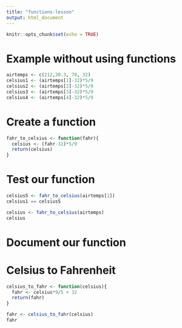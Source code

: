 ```yaml
---
title: "functions-lesson"
output: html_document
---
```


```r
knitr::opts_chunk$set(echo = TRUE)
```

# Example without using functions

```r
airtemps <- c(212,30.3, 78, 32)
celsius1 <- (airtemps[1]-32)*5/9
celsius2 <- (airtemps[2]-32)*5/9
celsius3 <- (airtemps[3]-32)*5/9
celsius4 <- (airtemps[4]-32)*5/9

```


# Create a function

```r
fahr_to_celsius <- function(fahr){
  celsius <- (fahr-32)*5/9
  return(celsius)
}

```


# Test our function
```r
celsius5 <- fahr_to_celsius(airtemps[1])
celsius1 == celsius5
```

```r
celsius <- fahr_to_celsius(airtemps)
celsius
```



# Document our function

# Celsius to Fahrenheit
```r
celsius_to_fahr <- function(celsius){
  fahr <- celsius*9/5 + 32
  return(fahr)
}
```

```r
fahr <- celsius_to_fahr(celsius)
fahr
```

